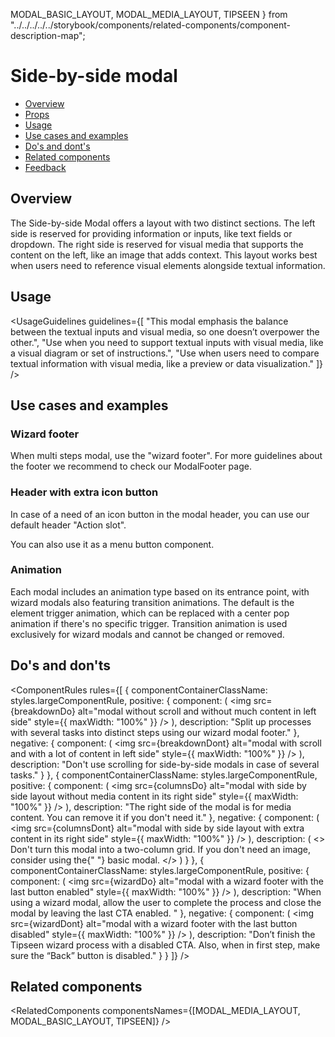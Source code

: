   MODAL_BASIC_LAYOUT,
  MODAL_MEDIA_LAYOUT,
  TIPSEEN
} from "../../../../../storybook/components/related-components/component-description-map";

<Meta of={SideBySideModalStories} />

# Side-by-side modal

- [Overview](#overview)
- [Props](#props)
- [Usage](#usage)
- [Use cases and examples](#use-cases-and-examples)
- [Do's and dont's](do's-and-don'ts)
- [Related components](#related-components)
- [Feedback](#feedback)

## Overview

The Side-by-side Modal offers a layout with two distinct sections. The left side is reserved for providing information or inputs, like text fields or dropdown. The right side is reserved for visual media that supports the content on the left, like an image that adds context. This layout works best when users need to reference visual elements alongside textual information.

<Canvas of={SideBySideModalStories.Overview} />

## Usage

<UsageGuidelines
  guidelines={[
    "This modal emphasis the balance between the textual inputs and visual media, so one doesn’t overpower the other.",
    "Use when you need to support textual inputs with visual media, like a visual diagram or set of instructions.",
    "Use when users need to compare textual information with visual media, like a preview or data visualization."
  ]}
/>

<SideBySideModalTip />

## Use cases and examples

### Wizard footer

When multi steps modal, use the "wizard footer". For more guidelines about the footer we recommend to check our <StorybookLink page="Feedback/Modal [New]/Footer">ModalFooter</StorybookLink> page.

<Canvas of={SideBySideModalStories.Wizard} />

### Header with extra icon button

In case of a need of an icon button in the modal header, you can use our default header "Action slot".

You can also use it as a <StorybookLink page="Buttons/MenuButton">menu button</StorybookLink> component.

<Canvas of={SideBySideModalStories.HeaderWithExtraIconButton} />

### Animation

Each modal includes an animation type based on its entrance point, with wizard modals also featuring transition animations. The default is the element trigger animation, which can be replaced with a center pop animation if there's no specific trigger. Transition animation is used exclusively for wizard modals and cannot be changed or removed.

<Canvas of={SideBySideModalStories.Animation} />

## Do's and don'ts

<ComponentRules
  rules={[
    {
      componentContainerClassName: styles.largeComponentRule,
      positive: {
        component: (
          <img
            src={breakdownDo}
            alt="modal without scroll and without much content in left side"
            style={{ maxWidth: "100%" }}
          />
        ),
        description: "Split up processes with several tasks into distinct steps using our wizard modal footer."
      },
      negative: {
        component: (
          <img
            src={breakdownDont}
            alt="modal with scroll and with a lot of content in left side"
            style={{ maxWidth: "100%" }}
          />
        ),
        description: "Don't use scrolling for side-by-side modals in case of several tasks."
      }
    },
    {
      componentContainerClassName: styles.largeComponentRule,
      positive: {
        component: (
          <img
            src={columnsDo}
            alt="modal with side by side layout without media content in its right side"
            style={{ maxWidth: "100%" }}
          />
        ),
        description: "The right side of the modal is for media content. You can remove it if you don't need it."
      },
      negative: {
        component: (
          <img
            src={columnsDont}
            alt="modal with side by side layout with extra content in its right side"
            style={{ maxWidth: "100%" }}
          />
        ),
        description: (
          <>
            Don't turn this modal into a two-column grid. If you don't need an image, consider using the{" "}
            <StorybookLink page="Feedback/Modal [New]/Basic modal">basic modal</StorybookLink>.
          </>
        )
      }
    },
    {
      componentContainerClassName: styles.largeComponentRule,
      positive: {
        component: (
          <img
            src={wizardDo}
            alt="modal with a wizard footer with the last button enabled"
            style={{ maxWidth: "100%" }}
          />
        ),
        description:
          "When using a wizard modal, allow the user to complete the process and close the modal by leaving the last CTA enabled. "
      },
      negative: {
        component: (
          <img
            src={wizardDont}
            alt="modal with a wizard footer with the last button disabled"
            style={{ maxWidth: "100%" }}
          />
        ),
        description:
          "Don’t finish the Tipseen wizard process with a disabled CTA. Also, when in first step, make sure the “Back” button is disabled."
      }
    }
  ]}
/>

## Related components

<RelatedComponents componentsNames={[MODAL_MEDIA_LAYOUT, MODAL_BASIC_LAYOUT, TIPSEEN]} />
